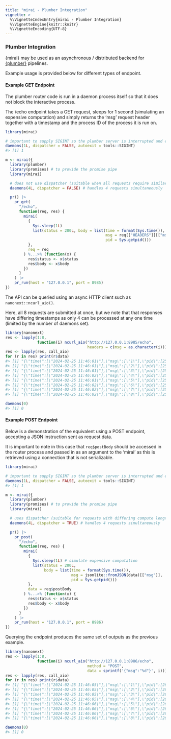 ```yaml
---
title: "mirai - Plumber Integration"
vignette: >
  %\VignetteIndexEntry{mirai - Plumber Integration}
  %\VignetteEngine{knitr::knitr}
  %\VignetteEncoding{UTF-8}
---
```



### Plumber Integration

{mirai} may be used as an asynchronous / distributed backend for [{plumber}](https://www.rplumber.io/) pipelines.

Example usage is provided below for different types of endpoint.

#### Example GET Endpoint

The plumber router code is run in a daemon process itself so that it does not block the interactive process.

The /echo endpoint takes a GET request, sleeps for 1 second (simulating an expensive computation) and simply returns the 'msg' request header together with a timestamp and the process ID of the process it is run on.

```r
library(mirai)

# important to supply SIGINT so the plumber server is interrupted and exits cleanly when torn down
daemons(1L, dispatcher = FALSE, autoexit = tools::SIGINT)
#> [1] 1

m <- mirai({
  library(plumber)
  library(promises) # to provide the promise pipe
  library(mirai)

  # does not use dispatcher (suitable when all requests require similar compute)
  daemons(4L, dispatcher = FALSE) # handles 4 requests simultaneously

  pr() |>
    pr_get(
      "/echo",
      function(req, res) {
        mirai(
          {
            Sys.sleep(1L)
            list(status = 200L, body = list(time = format(Sys.time()),
                                            msg = req[["HEADERS"]][["msg"]],
                                            pid = Sys.getpid()))
          },
          req = req
        ) %...>% (function(x) {
          res$status <- x$status
          res$body <- x$body
        })
      }
    ) |>
    pr_run(host = "127.0.0.1", port = 8985)
})
```

The API can be queried using an async HTTP client such as `nanonext::ncurl_aio()`.

Here, all 8 requests are submitted at once, but we note that that responses have differing timestamps as only 4 can be processed at any one time (limited by the number of daemons set).

```r
library(nanonext)
res <- lapply(1:8,
              function(i) ncurl_aio("http://127.0.0.1:8985/echo",
                                    headers = c(msg = as.character(i))))
res <- lapply(res, call_aio)
for (r in res) print(r$data)
#> [1] "{\"time\":[\"2024-02-25 11:46:01\"],\"msg\":[\"1\"],\"pid\":[25940]}"
#> [1] "{\"time\":[\"2024-02-25 11:46:01\"],\"msg\":[\"2\"],\"pid\":[25948]}"
#> [1] "{\"time\":[\"2024-02-25 11:46:01\"],\"msg\":[\"3\"],\"pid\":[25942]}"
#> [1] "{\"time\":[\"2024-02-25 11:46:02\"],\"msg\":[\"4\"],\"pid\":[25940]}"
#> [1] "{\"time\":[\"2024-02-25 11:46:01\"],\"msg\":[\"5\"],\"pid\":[25945]}"
#> [1] "{\"time\":[\"2024-02-25 11:46:02\"],\"msg\":[\"6\"],\"pid\":[25948]}"
#> [1] "{\"time\":[\"2024-02-25 11:46:02\"],\"msg\":[\"7\"],\"pid\":[25945]}"
#> [1] "{\"time\":[\"2024-02-25 11:46:02\"],\"msg\":[\"8\"],\"pid\":[25942]}"

daemons(0)
#> [1] 0
```

#### Example POST Endpoint

Below is a demonstration of the equivalent using a POST endpoint, accepting a JSON instruction sent as request data.

It is important to note in this case that `req$postBody` should be accessed in the router process and passed in as an argument to the 'mirai' as this is retrieved using a connection that is not serializable.

```r
library(mirai)

# important to supply SIGINT so the plumber server is interrupted and exits cleanly when torn down
daemons(1L, dispatcher = FALSE, autoexit = tools::SIGINT)
#> [1] 1

m <- mirai({
  library(plumber)
  library(promises) # to provide the promise pipe
  library(mirai)

  # uses dispatcher (suitable for requests with differing compute lengths)
  daemons(4L, dispatcher = TRUE) # handles 4 requests simultaneously

  pr() |>
    pr_post(
      "/echo",
      function(req, res) {
        mirai(
          {
            Sys.sleep(1L) # simulate expensive computation
            list(status = 200L,
                 body = list(time = format(Sys.time()),
                             msg = jsonlite::fromJSON(data)[["msg"]],
                             pid = Sys.getpid()))
          },
          data = req$postBody
        ) %...>% (function(x) {
          res$status <- x$status
          res$body <- x$body
        })
      }
    ) |>
    pr_run(host = "127.0.0.1", port = 8986)
})
```

Querying the endpoint produces the same set of outputs as the previous example.

```r
library(nanonext)
res <- lapply(1:8,
              function(i) ncurl_aio("http://127.0.0.1:8986/echo",
                                    method = "POST",
                                    data = sprintf('{"msg":"%d"}', i)))
res <- lapply(res, call_aio)
for (r in res) print(r$data)
#> [1] "{\"time\":[\"2024-02-25 11:46:05\"],\"msg\":[\"1\"],\"pid\":[26224]}"
#> [1] "{\"time\":[\"2024-02-25 11:46:05\"],\"msg\":[\"2\"],\"pid\":[26226]}"
#> [1] "{\"time\":[\"2024-02-25 11:46:05\"],\"msg\":[\"3\"],\"pid\":[26229]}"
#> [1] "{\"time\":[\"2024-02-25 11:46:05\"],\"msg\":[\"4\"],\"pid\":[26235]}"
#> [1] "{\"time\":[\"2024-02-25 11:46:06\"],\"msg\":[\"5\"],\"pid\":[26224]}"
#> [1] "{\"time\":[\"2024-02-25 11:46:06\"],\"msg\":[\"6\"],\"pid\":[26226]}"
#> [1] "{\"time\":[\"2024-02-25 11:46:06\"],\"msg\":[\"7\"],\"pid\":[26235]}"
#> [1] "{\"time\":[\"2024-02-25 11:46:06\"],\"msg\":[\"8\"],\"pid\":[26229]}"

daemons(0)
#> [1] 0
```
